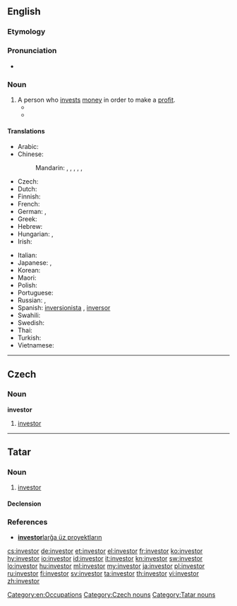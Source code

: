 {{also|Investor}}
==English==

===Etymology===
{{suffix|invest|or|lang=en}}

===Pronunciation===
* {{rhymes|ɛstə(r)|lang=en}}

===Noun===
{{en-noun}}

# A person who [[invest]]s [[money]] in order to make a [[profit]].
#*{{quote-book|year=1899|author={{w|Stephen Crane}}
|title=[[s:Twelve O'Clock|Twelve O'Clock]]|chapter=1
|passage=[…] (it was the town's humour to be always gassing of phantom '''investors''' who were likely to come any moment and pay a thousand prices for everything) &mdash; “[…]&nbsp;Them rich fellers, they don't make no bad breaks with their money.&nbsp;[&hellip;]”}}
#* {{quote-magazine|date=2013-06-21|author=[http://guardian.co.uk/profile/chico-harlan/ Chico Harlan]
|volume=189|issue=2|page=30|magazine={{w|The Guardian Weekly}}
|title=[http://www.guardian.co.uk/world/2013/jun/18/japan-solar-energy-fukushima-nuclear-renewable-abe Japan pockets the subsidy &hellip;]
|passage=Across Japan, technology companies and private '''investors''' are racing to install devices that until recently they had little interest in: solar panels. Massive solar parks are popping up as part of a rapid build-up that one developer likened to an "explosion."}}

====Translations====
{{trans-top|person who invests money in order to make a profit}}
* Arabic: {{t|ar|مستثمر|m|tr=mustathmir}}
* Chinese:
*: Mandarin: {{t+|cmn|投資者|sc=Hani}}, {{t|cmn|投资者|tr=tóuzīzhě|sc=Hani}}, {{t+|cmn|投資家|sc=Hani}}, {{t|cmn|投资家|tr=tóuzījiā|sc=Hani}}, {{t+|cmn|投資人|sc=Hani}}, {{t|cmn|投资人|tr=tóuzīrén|sc=Hani}}
* Czech: {{t+|cs|investor|m}}
* Dutch: {{t+|nl|investeerder|m}}
* Finnish: {{t+|fi|sijoittaja}}
* French: {{t+|fr|investisseur}}
* German: {{t+|de|Investor|m}}, {{t+|de|Anleger|m}}
* Greek: {{t+|el|επενδυτής|m|tr=ependytís}}
* Hebrew: {{t|he|משקיע|m|tr=mashkia}}
* Hungarian: {{t+|hu|befektető}}, {{t|hu|beruházó}}
* Irish: {{t|ga|fuilleamhóir|m}}
{{trans-mid}}
* Italian: {{t+|it|investitore|m}}
* Japanese: {{t|ja|投資家|tr=とうしか, tōshika}}, {{t|ja|出資者|tr=しゅっししゃ, shusshisha}}
* Korean: {{t+|ko|투자자|sc=Kore}}
* Maori: {{t|mi|kaiwhakangao}}
* Polish: {{t+|pl|inwestor|m}}
* Portuguese: {{t+|pt|investidor|m}}
* Russian: {{t+|ru|инвестор|m|tr=invéstor}}, {{t+|ru|вкладчик|m|tr=vkládčik}}
* Spanish: [[inversionista]] {{g|m}} {{qualifier|Latin America}}, [[inversor]] {{g|m}} {{qualifier|Argentina|Spain}}
* Swahili: {{t+|sw|mwekezaji}}
* Swedish: {{t|sv|investerare}}
* Thai: {{t|th|ผู้ลงทุน|tr=pôo long tun}}
* Turkish: {{t+|tr|yatırımcı}}
* Vietnamese: {{t|vi|đầu tư|alt=người đầu tư}}
{{trans-bottom}}

[[Category:en:Occupations]]

----

==Czech==

===Noun===
'''investor''' {{g|m}}

# [[#English|investor]]

[[Category:Czech nouns]]

----

==Tatar==

===Noun===
{{tt-pos|noun|l}}

# [[investor#English|investor]]

====Declension====
{{tt-latin-noun|nıñ|ğa|nı|da|dan}}

===References===
* [http://www2.azatliq.org/news/local/tb/archives/2006/10/23.ASP#537891  '''investor'''larğa üz proyektların]

[[Category:Tatar nouns]]

[[cs:investor]]
[[de:investor]]
[[et:investor]]
[[el:investor]]
[[fr:investor]]
[[ko:investor]]
[[hy:investor]]
[[io:investor]]
[[id:investor]]
[[it:investor]]
[[kn:investor]]
[[sw:investor]]
[[lo:investor]]
[[hu:investor]]
[[ml:investor]]
[[my:investor]]
[[ja:investor]]
[[pl:investor]]
[[ru:investor]]
[[fi:investor]]
[[sv:investor]]
[[ta:investor]]
[[th:investor]]
[[vi:investor]]
[[zh:investor]]